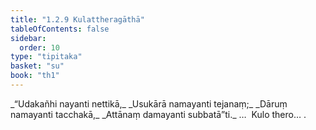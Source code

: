 ```yaml
---
title: "1.2.9 Kulattheragāthā"
tableOfContents: false
sidebar:
  order: 10
type: "tipitaka"
basket: "su"
book: "th1"
---
```



<DynamicBreadcrumb />

<Division number="19" book="th1" bookNo="19" page="224">

<Paragraph number="44" type="verses" book="th1">
_“Udakañhi nayanti nettikā,_  
_Usukārā namayanti tejanaṃ;_  
_Dāruṃ namayanti tacchakā,_  
_Attānaṃ damayanti subbatā”ti._  


</Paragraph>
</Division>

<Paragraph number="45" type="center" book="th1">
…  Kulo thero… .
</Paragraph>